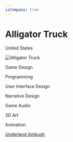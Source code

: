 ```yaml
---
isCompany: true
---
```


# Alligator Truck

<Location>

United States

</Location>

![Alligator Truck](./directory_images/Alligator_Truck.png)

<Skills>

Game Design 

Programming

User Interface Design

Narrative Design

Game Audio

3D Art

Animation

</Skills>

<Games>

[Underland Ambush](https://alligatortruck.itch.io/underland-ambush)

</Games>
